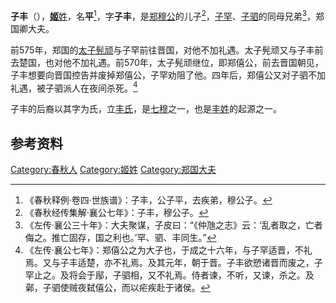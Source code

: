 {{Infobox 先秦人物
|名称= 子丰
|图像=
|图说=
|姓=[[姬姓|姬]]
|氏=
|名=平
|字=子丰
|别名=
|别字=
|谥号=
|时代=春秋时期
|国家=
|身份=郑国卿大夫
|出生=
|逝世=
|在位=
|父=[[郑穆公|郑穆公]]
|母=
|正妻=
|妾=
|子女=[[公孙段|公孙段]]
|太子=
}}
'''子丰'''（{{bd|？||？||}}），[[姬姓|'''姬'''姓]]，名'''平'''<ref>《春秋释例·卷四·世族谱》：子丰，公子平，去疾弟，穆公子。</ref>，字'''子丰'''，是[[郑穆公|郑穆公]]的儿子<ref>《春秋经传集解·襄公七年》：子丰，穆公子。</ref>，[[子罕_(郑国)|子罕]]、[[子驷|子驷]]的同母兄弟<ref>《左传·襄公三十年》：大夫聚谋，子皮曰：“《仲虺之志》云：‘乱者取之，亡者侮之。推亡固存，国之利也。’罕、驷、丰同生。”</ref>，郑国卿大夫。

前575年，郑国的[[太子髡顽|太子髡顽]]与子罕前往晋国，对他不加礼遇。太子髡顽又与子丰前去楚国，也对他不加礼遇。前570年，太子髡顽继位，即郑僖公，前去晋国朝见，子丰想要向晋国控告并废掉郑僖公，子罕劝阻了他。四年后，郑僖公又对子驷不加礼遇，被子驷派人在夜间杀死。<ref>《左传·襄公七年》：郑僖公之为大子也，于成之十六年，与子罕适晋，不礼焉。又与子丰适楚，亦不礼焉。及其元年，朝于晋。子丰欲愬诸晋而废之，子罕止之。及将会于鄬，子驷相，又不礼焉。侍者谏，不听，又谏，杀之。及鄵，子驷使贼夜弑僖公，而以疟疾赴于诸侯。</ref>

子丰的后裔以其字为氏，立[[丰氏|丰氏]]，是[[七穆|七穆]]之一，也是[[丰姓|丰姓]]的起源之一。

== 参考资料 ==
{{reflist}}

[[Category:春秋人|Category:春秋人]]
[[Category:姬姓|Category:姬姓]]
[[Category:郑国大夫|Category:郑国大夫]]